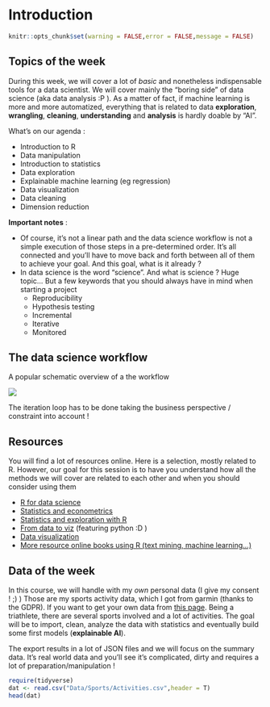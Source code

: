 # Introduction {#intro}

```r
knitr::opts_chunk$set(warning = FALSE,error = FALSE,message = FALSE)
```


## Topics of the week

During this week, we will cover a lot of *basic* and nonetheless indispensable tools for a data scientist. We will cover mainly the "boring side" of data science (aka data analysis :P ). As a matter of fact, if machine learning is more and more automatized, everything that is related to data **exploration**, **wrangling**, **cleaning**, **understanding** and **analysis** is hardly doable by "AI".

What's on our agenda :

- Introduction to R
- Data manipulation
- Introduction to statistics
- Data exploration 
- Explainable machine learning (eg regression)
- Data visualization
- Data cleaning
- Dimension reduction

**Important notes** : 

+ Of course, it's  not a linear path and the data science workflow is not a simple execution of those steps in a pre-determined order. It's all connected and you'll have to move back and forth between all of them to achieve your goal.  And this goal, what is it already ?
+ In data science is the word "science". And what is science ? Huge topic... But a few keywords that you should always have in mind when starting a project
    + Reproducibility
    + Hypothesis testing
    + Incremental
    + Iterative
    + Monitored

## The data science workflow

A popular schematic overview of a the workflow

![](img/data-science-explore.png)

The iteration loop has to be done taking the business perspective / constraint into account !

## Resources

You will find a lot of resources online. Here is a selection, mostly related to R. However, our goal for this session is to have you understand how all the methods we will cover are related to each other and when you should consider using them

- [R for data science](https://r4ds.had.co.nz/)
- [Statistics and econometrics](https://www.econometrics-with-r.org/)
- [Statistics and exploration with R](https://moderndive.com/)
- [From data to viz](https://www.data-to-viz.com/) (featuring python :D )
- [Data visualization]( https://socviz.co/)
- [More resource online books using R (text mining, machine learning...)](https://bookdown.org/home/)

## Data of the week

In this course, we will handle with my *own* personal data (I give my consent ! ;) )
Those are my sports activity data, which I got from garmin (thanks to the GDPR). If you want to get your own data from [this page](https://www.garmin.com/en-US/account/datamanagement/exportdata/).
Being a triathlete, there are several sports involved and a lot of activities. The goal will be to import, clean, analyze the data with statistics and eventually build some first models (**explainable AI**).

The export results in a lot of JSON files and we will focus on the summary data. It's real world data and you'll see it's complicated, dirty and requires a lot of preparation/manipulation !

```r
require(tidyverse)
dat <- read.csv("Data/Sports/Activities.csv",header = T)
head(dat)
```

